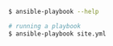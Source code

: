 <CodeSurferLayout>

```bash title="Our main commands"
$ ansible-playbook --help

# running a playbook
$ ansible-playbook site.yml
```

</CodeSurferLayout>
